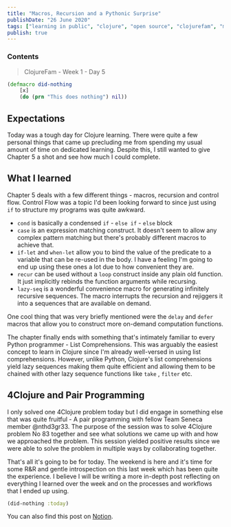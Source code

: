```yaml
---
title: "Macros, Recursion and a Pythonic Surprise"
publishDate: "26 June 2020"
tags: ["learning in public", "clojure", "open source", "clojurefam", "macros"]
publish: true
---
```


### Contents

> ClojureFam - Week 1 - Day 5

```clojure
(defmacro did-nothing
	[x]
	(do (prn "This does nothing") nil))
```

## Expectations

Today was a tough day for Clojure learning. There were quite a few personal things that came up precluding me from spending my usual amount of time on dedicated learning. Despite this, I still wanted to give Chapter 5 a shot and see how much I could complete.

## What I learned

Chapter 5 deals with a few different things - macros, recursion and control flow. Control Flow was a topic I'd been looking forward to since just using `if` to structure my programs was quite awkward.

- `cond` is basically a condensed `if` - `else if` - `else` block
- `case` is an expression matching construct. It doesn't seem to allow any complex pattern matching but there's probably different macros to achieve that.
- `if-let` and `when-let` allow you to bind the value of the predicate to a variable that can be re-used in the body. I have a feeling I'm going to end up using these ones a lot due to how convenient they are.
- `recur` can be used without a `loop` construct inside any plain old function. It just implicitly rebinds the function arguments while recursing.
- `lazy-seq` is a wonderful convenience macro for generating infinitely recursive sequences. The macro interrupts the recursion and rejiggers it into a sequences that are available on demand.

One cool thing that was very briefly mentioned were the `delay` and `defer` macros that allow you to construct more on-demand computation functions.

The chapter finally ends with something that's intimately familiar to every Python programmer - List Comprehensions. This was arguably the easiest concept to learn in Clojure since I'm already well-versed in using list comprehensions. However, unlike Python, Clojure's list comprehensions yield lazy sequences making them quite efficient and allowing them to be chained with other lazy sequence functions like `take` , `filter` etc.

## 4Clojure and Pair Programming

I only solved one 4Clojure problem today but I did engage in something else that was quite fruitful - A pair programming with fellow Team Seneca member @nthd3gr33. The purpose of the session was to solve 4Clojure problem No 83 together and see what solutions we came up with and how we approached the problem. This session yielded positive results since we were able to solve the problem in multiple ways by collaborating together.

That's all it's going to be for today. The weekend is here and it's time for some R&R and gentle introspection on this last week which has been quite the experience. I believe I will be writing a more in-depth post reflecting on everything I learned over the week and on the processes and workflows that I ended up using.

```clojure
(did-nothing :today)
```

You can also find this post on [Notion](https://www.notion.so/itsrainingmani/Clojure-Fam-Week-1-Day-5-b6d9202aadc740ea828ede4ebaeee3c5).

